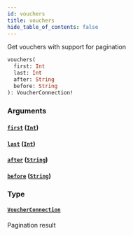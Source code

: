 ```yaml
---
id: vouchers
title: vouchers
hide_table_of_contents: false
---
```



Get vouchers with support for pagination

```graphql
vouchers(
  first: Int
  last: Int
  after: String
  before: String
): VoucherConnection!
```


### Arguments

#### [`first`](#) ([`Int`](/cartesi-rollups/next/api/graphql/scalars/int))




#### [`last`](#) ([`Int`](/cartesi-rollups/next/api/graphql/scalars/int))




#### [`after`](#) ([`String`](/cartesi-rollups/next/api/graphql/scalars/string))




#### [`before`](#) ([`String`](/cartesi-rollups/next/api/graphql/scalars/string))




### Type

#### [`VoucherConnection`](/cartesi-rollups/next/api/graphql/objects/voucher-connection)

Pagination result
